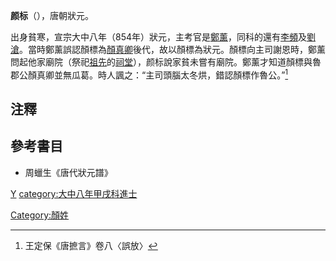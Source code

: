 '''颜标'''（{{bd|?||?||}}），唐朝狀元。

出身貧寒，宣宗大中八年（854年）狀元，主考官是[[鄭薰|鄭薰]]，同科的還有[[李頻|李頻]]及[[劉滄|劉滄]]。當時鄭薰誤認顏標為[[顏真卿|顏真卿]]後代，故以顏標為狀元。顏標向主司謝恩時，鄭薰問起他家廟院（祭祀[[祖先|祖先]]的[[祠堂|祠堂]]），颜标說家貧未嘗有廟院。鄭薰才知道顏標與魯郡公顏真卿並無瓜葛。時人諷之：“主司頭腦太冬烘，錯認顏標作魯公。”<ref>王定保《唐摭言》卷八〈誤放〉</ref>
[[Category:顏姓|Category:顏姓]]

==注釋==
<references/>
==參考書目==
* 周蠟生《唐代狀元譜》

[[category:唐朝狀元|Y]]
[[category:大中八年甲戌科進士|category:大中八年甲戌科進士]]